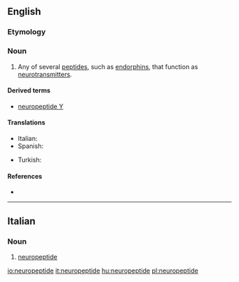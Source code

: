 ==English==

===Etymology===
{{prefix|neuro|peptide|lang=en}}
{{wikipedia}}

===Noun===
{{en-noun}}

# {{label|en|neurotransmitter}} Any of several [[peptide]]s, such as [[endorphin]]s, that function as [[neurotransmitter]]s.

====Derived terms====
* [[neuropeptide Y]]

====Translations====
{{trans-top|peptide that function as a neurotransmitter}}
* Italian: {{t+|it|neuropeptide|m}}
* Spanish: {{t|es|neuropéptido|m}}
{{trans-mid}}
* Turkish: {{t|tr|nöropeptit}}
{{trans-bottom}}

====References====
* {{cite-book
|last=Mains|first=Richard E.|coauthors=Eipper, Betty A.
|editor=Siegel, George J., ''et al.''
|title=Basic Neurochemistry
|url=http://www.ncbi.nlm.nih.gov/bookshelf/br.fcgi?book=bnchm
|accessdate=5 December 2009
|accessyear=2009
|edition=Sixth edition
|year=1999
|publisher=Lippincott, Williams and Wilkins
|chapter=Peptides
|chapterurl=http://www.ncbi.nlm.nih.gov/bookshelf/br.fcgi?book=bnchm&part=A1291#A1318
}}

----

==Italian==

===Noun===
{{it-noun|m}}

# [[#English|neuropeptide]]

[[io:neuropeptide]]
[[it:neuropeptide]]
[[hu:neuropeptide]]
[[pl:neuropeptide]]